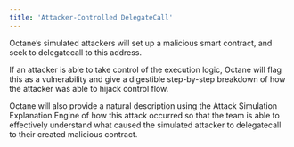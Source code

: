 ```yaml
---
title: 'Attacker-Controlled DelegateCall'
---
```


Octane’s simulated attackers will set up a malicious smart contract, and seek to delegatecall to this address.

If an attacker is able to take control of the execution logic, Octane will flag this as a vulnerability and give a digestible step-by-step breakdown of how the attacker was able to hijack control flow.

Octane will also provide a natural description using the Attack Simulation Explanation Engine of how this attack occurred so that the team is able to effectively understand what caused the simulated attacker to delegatecall to their created malicious contract.
